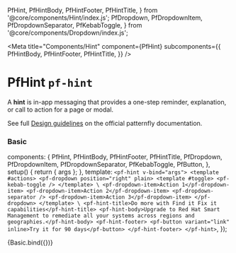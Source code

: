 
  PfHint,
  PfHintBody,
  PfHintFooter,
  PfHintTitle,
} from '@core/components/Hint/index.js';
  PfDropdown,
  PfDropdownItem,
  PfDropdownSeparator,
  PfKebabToggle,
} from '@core/components/Dropdown/index.js';


<Meta title="Components/Hint" component={PfHint} subcomponents={{
  PfHintBody,
  PfHintFooter,
  PfHintTitle,
  }} />

# PfHint `pf-hint`

A **hint** is in-app messaging that provides a one-step reminder, explanation, or call to action for a page or modal.

See full [Design guidelines](https://www.patternfly.org/v4/components/hint/design-guidelines) on the official patternfly documentation.

### Basic

  components: {
    PfHint,
    PfHintBody,
    PfHintFooter,
    PfHintTitle,
    PfDropdown,
    PfDropdownItem,
    PfDropdownSeparator,
    PfKebabToggle,
    PfButton,
  },
  setup() {
    return { args };
  },
  template: `
    <pf-hint v-bind="args">
      <template #actions>
        <pf-dropdown position="right" plain>
          <template #toggle>
            <pf-kebab-toggle />
          </template>
          \
          <pf-dropdown-item>Action 1</pf-dropdown-item>
          <pf-dropdown-item>Action 2</pf-dropdown-item>
          <pf-dropdown-separator />
          <pf-dropdown-item>Action 3</pf-dropdown-item>
        </pf-dropdown>
      </template>
      \
      <pf-hint-title>Do more with Find it Fix it capabilities</pf-hint-title>
      <pf-hint-body>Upgrade to Red Hat Smart Management to remediate all your systems across regions and geographies.</pf-hint-body>
      <pf-hint-footer>
        <pf-button variant="link" inline>Try it for 90 days</pf-button>
      </pf-hint-footer>
    </pf-hint>
  `,
});

<Canvas withSource="open">
  <Story name="Hint">
    {Basic.bind({})}
  </Story>
</Canvas>

<ArgsTable story="Hint" />
